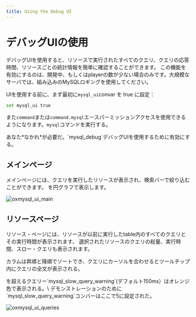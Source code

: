 ```yaml
---
title: Using the Debug UI
---
```


# デバッグUIの使用


デバッグUIを使用すると、リソースで実行されたすべてのクエリ、クエリの応答時間、リソースごとの統計情報を簡単に確認することができます。
この機能を有効にするのは、開発中、もしくはplayerの数が少ない場合のみです。大規模なサーバでは、組み込みのMySQLロギングを使用してください。

UIを使用する前に、まず最初に`mysql_ui`convar を true に設定：

```bash
set mysql_ui true
```

また`command`または`command.mysql`エースパーミッションアクセスを使用できるようになります。`mysql`コマンドを実行する。

<Callout type="info">
  あなた*なかれ*が必要だ。`mysql_debug`デバッグUIを使用するために有効にする。
</Callout>

## メインページ

メインページには、クエリを実行したリソースが表示され、検索バーで絞り込むことができます。
を円グラフで表示します。

![oxmysql\_ui\_main](https://i.imgur.com/iQqWELJ.png)

## リソースページ

リソース・ページには、リソースが以前に実行したtable内のすべてのクエリとその実行時間が表示されます、
選択されたリソースのクエリの総量、実行時間、スロー・クエリも表示されます。

カラムは昇順と降順でソートでき、クエリにカーソルを合わせるとツールチップ内にクエリの全文が表示される。

<Callout type="info">
  を超えるクエリー`mysql_slow_query_warning`(デフォルト150ms）はオレンジ色で表示される。\
  デモンストレーションのために`mysql_slow_query_warning`コンバーはここで5に設定された。
</Callout>

![oxmysql\_ui\_queries](https://i.imgur.com/gZpJoIg.png)
